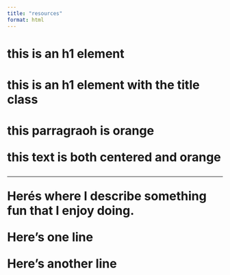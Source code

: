 ```yaml
---
title: "resources"
format: html
---
```


<h1>this is an h1 element<h1>

<h1 class="title">this is an h1 element with the title class<h1>

<p class= "orange-text">this parragraoh is orange<p>

<p class="center-text>this text is centered<p>

<p class="center-text orange text>this text is both centered and orange<p>

---

Herés where I describe [something fun]{
.orange-text} that I enjoy doing.

:::{.orange-text}
Here's one line

Here's another line
:::